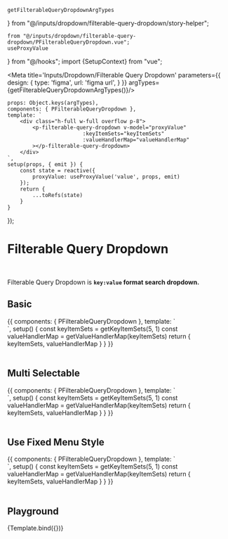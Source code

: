     getFilterableQueryDropdownArgTypes
} from "@/inputs/dropdown/filterable-query-dropdown/story-helper";

    from "@/inputs/dropdown/filterable-query-dropdown/PFilterableQueryDropdown.vue";
    useProxyValue
} from "@/hooks"; import {SetupContext} from "vue";

<Meta title='Inputs/Dropdown/Filterable Query Dropdown' parameters={{
    design: {
        type: 'figma',
        url: 'figma url',
    }
}} argTypes={getFilterableQueryDropdownArgTypes()}/>


    props: Object.keys(argTypes),
    components: { PFilterableQueryDropdown },
    template: `
        <div class="h-full w-full overflow p-8">
            <p-filterable-query-dropdown v-model="proxyValue"
                            :keyItemSets="keyItemSets"
                            :valueHandlerMap="valueHandlerMap"
            ></p-filterable-query-dropdown>
        </div>
    `,
    setup(props, { emit }) {
        const state = reactive({
            proxyValue: useProxyValue('value', props, emit)
        });
        return {
            ...toRefs(state)
        }
    }
});

# Filterable Query Dropdown
<br/>

Filterable Query Dropdown is <b>```key:value``` format search dropdown.</b> <br/>


## Basic
<Canvas>
    <Story name="Basic" height="300px">
        {{
            components: { PFilterableQueryDropdown },
            template: `
<div class="h-full w-full overflow p-8">
    <p-filterable-query-dropdown
        :key-item-sets="keyItemSets"
        :value-handler-map="valueHandlerMap"
    ></p-filterable-query-dropdown>
</div>
    `,
            setup() {
                const keyItemSets = getKeyItemSets(5, 1)
                const valueHandlerMap = getValueHandlerMap(keyItemSets)
                return {
                    keyItemSets,
                    valueHandlerMap
                }
            }
        }}
    </Story>
</Canvas>


<br/>
<br/>


## Multi Selectable
<Canvas>
    <Story name="Multi Selectable" height="300px">
        {{
            components: { PFilterableQueryDropdown },
            template: `
<div class="h-full w-full overflow p-8">
    <p-filterable-query-dropdown
        :key-item-sets="keyItemSets"
        :value-handler-map="valueHandlerMap"
        multi-selectable
    ></p-filterable-query-dropdown>
</div>
    `,
            setup() {
                const keyItemSets = getKeyItemSets(5, 1)
                const valueHandlerMap = getValueHandlerMap(keyItemSets)
                return {
                    keyItemSets,
                    valueHandlerMap
                }
            }
        }}
    </Story>
</Canvas>

<br/>
<br/>

## Use Fixed Menu Style
<Canvas>
    <Story name="Use Fixed Menu Style">
        {{
            components: { PFilterableQueryDropdown },
            template: `
<div class="h-full w-full overflow p-8">
    <p-filterable-query-dropdown
        :key-item-sets="keyItemSets"
        :value-handler-map="valueHandlerMap"
        use-fixed-menu-style
        multi-selectable
    ></p-filterable-query-dropdown>
</div>
    `,
            setup() {
                const keyItemSets = getKeyItemSets(5, 1)
                const valueHandlerMap = getValueHandlerMap(keyItemSets)
                return {
                    keyItemSets,
                    valueHandlerMap
                }
            }
        }}
    </Story>
</Canvas>

<br/>
<br/>

## Playground

<Canvas>
    <Story name="Playground" height="300px">
        {Template.bind({})}
    </Story>
</Canvas>

<ArgsTable story="Playground"/>
